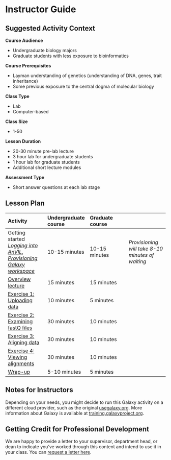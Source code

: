# Instructor Guide {-}

## Suggested Activity Context {-}

**Course Audience**  

- Undergraduate biology majors
- Graduate students with less exposure to bioinformatics

**Course Prerequisites**  

- Layman understanding of genetics (understanding of DNA, genes, trait inheritance)
- Some previous exposure to the central dogma of molecular biology

**Class Type**  

- Lab
- Computer-based

**Class Size**  

- 1-50

**Lesson Duration**  

- 20-30 minute pre-lab lecture 
- 3 hour lab for undergraduate students
- 1 hour lab for graduate students
- Additional short lecture modules

**Assessment Type**  

- Short answer questions at each lab stage

## Lesson Plan  {-}

| Activity | Undergraduate course | Graduate course | |
| :-- | :-- | :-- | :--|
| Getting started [_Logging into AnVIL_](09-student-guide#set-up), [_Provisioning Galaxy workspace_](09-student-guide#starting-galaxy) | 10-15 minutes | 10-15 minutes | _Provisioning will take 8-10 minutes of waiting_ |
| [Overview lecture](09-student-guide#overview-video) | 15 minutes | 15 minutes | 
| [Exercise 1: Uploading data](09-student-guide#importing-data) | 10 minutes | 5 minutes |
| [Exercise 2: Examining fastQ files](09-student-guide#examining-fastq) | 30 minutes | 10 minutes |
| [Exercise 3: Aligning data](09-student-guide#alignment) | 30 minutes | 10 minutes |
| [Exercise 4: Viewing alignments](09-student-guide#view-alignment) | 30 minutes | 10 minutes |
| [Wrap-up](09-student-guide#wrap-up) | 5-10 minutes | 5 minutes |

## Notes for Instructors {-}

Depending on your needs, you might decide to run this Galaxy activity on a different cloud provider, such as the original [usegalaxy.org](https://usegalaxy.org/). More information about Galaxy is available at [training.galaxyproject.org](https://training.galaxyproject.org).

## Getting Credit for Professional Development {-}

We are happy to provide a letter to your supervisor, department head, or dean to indicate you've worked through this content and intend to use it in your class. You can [request a letter here](https://forms.gle/Ar542ZEwLnSRbrZN9).
